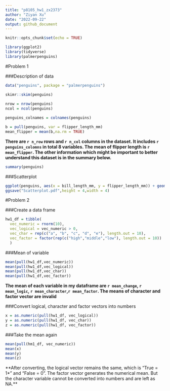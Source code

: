 ```yaml
---
title: "p8105_hw1_zx2373"
author: "Ziyan Xu"
date: "2022-09-22"
output: github_document
---
```


```r

knitr::opts_chunk$set(echo = TRUE)

```

```r

library(ggplot2)
library(tidyverse)
library(palmerpenguins)

```

#Problem 1

###Description of data

```r

data("penguins", package = "palmerpenguins")

skimr::skim(penguins)
  
nrow = nrow(penguins)
ncol = ncol(penguins)

penguins_colnames = colnames(penguins)

b = pull(penguins, var = flipper_length_mm)
mean_flipper = mean(b,na.rm = TRUE)

```

**There are `r n_row` rows and `r n_col` columns in the dataset. **
**It includes `r penguins_colomns` in total 8 variables. The mean of flipper length is `r mean_flipper`. **
**The other information which might be important to better understand this dataset is in the summary below.**

```r

summary(penguins)

```

###Scatterplot

```r

ggplot(penguins, aes(x = bill_length_mm, y = flipper_length_mm)) + geom_point(aes(color = species))
ggsave("Scatterplot.pdf",height = 4,width = 4)

```


#Problem 2

###Create a data frame
```r

hw1_df = tibble(
  vec_numeric = rnorm(10),
  vec_logical = vec_numeric > 0,
  vec_char = rep(c("a", "b", "c", "d", "e"), length.out = 10),
  vec_factor = factor(rep(c("high","middle","low"), length.out = 10))
  )

```

###Mean of variable
```r

mean(pull(hw1_df,vec_numeric))
mean(pull(hw1_df,vec_logical))
mean(pull(hw1_df,vec_char))
mean(pull(hw1_df,vec_factor))

```

**The mean of each variable in my dataframe are `r mean_change`, `r mean_logic`, `r mean_character`,`r mean_factor`. The means of character and factor vector are invalid**

###Convert logical, character and factor vectors into numbers

```r
x = as.numeric(pull(hw1_df, vec_logical))
y = as.numeric(pull(hw1_df, vec_char))
z = as.numeric(pull(hw1_df, vec_factor))
```


###Take the mean again
```r
mean(pull(hm1_df, vec_numeric))
mean(x)
mean(y)
mean(z)
```

**After converting, the logical vector remains the same, which is "True = 1*" and "False = 0".** **The factor vector generates the numerical mean. But the character variable cannot be converted into numbers and are left as NA.**

